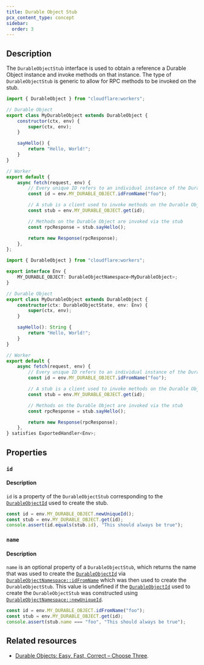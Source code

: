 ```yaml
---
title: Durable Object Stub
pcx_content_type: concept
sidebar:
  order: 3
---
```



## Description

The `DurableObjectStub` interface is used to obtain a reference a Durable Object instance and invoke methods on that instance. The type of `DurableObjectStub` is generic to allow for RPC methods to be invoked on the stub.

<Tabs> <TabItem label="JavaScript" icon="seti:javascript">

```js
import { DurableObject } from "cloudflare:workers";

// Durable Object
export class MyDurableObject extends DurableObject {
	constructor(ctx, env) {
		super(ctx, env);
	}

	sayHello() {
		return "Hello, World!";
	}
}

// Worker
export default {
	async fetch(request, env) {
		// Every unique ID refers to an individual instance of the Durable Object class
		const id = env.MY_DURABLE_OBJECT.idFromName("foo");

		// A stub is a client used to invoke methods on the Durable Object instance
		const stub = env.MY_DURABLE_OBJECT.get(id);

		// Methods on the Durable Object are invoked via the stub
		const rpcResponse = stub.sayHello();

		return new Response(rpcResponse);
	},
};
```

</TabItem> <TabItem label="TypeScript" icon="seti:typescript">

```ts
import { DurableObject } from "cloudflare:workers";

export interface Env {
	MY_DURABLE_OBJECT: DurableObjectNamespace<MyDurableObject>;
}

// Durable Object
export class MyDurableObject extends DurableObject {
	constructor(ctx: DurableObjectState, env: Env) {
		super(ctx, env);
	}

	sayHello(): String {
		return "Hello, World!";
	}
}

// Worker
export default {
	async fetch(request, env) {
		// Every unique ID refers to an individual instance of the Durable Object class
		const id = env.MY_DURABLE_OBJECT.idFromName("foo");

		// A stub is a client used to invoke methods on the Durable Object instance
		const stub = env.MY_DURABLE_OBJECT.get(id);

		// Methods on the Durable Object are invoked via the stub
		const rpcResponse = stub.sayHello();

		return new Response(rpcResponse);
	},
} satisfies ExportedHandler<Env>;
```

</TabItem> </Tabs>

## Properties

### `id`

#### Description

`id` is a property of the `DurableObjectStub` corresponding to the [`DurableObjectId`](../id) used to create the stub.

```js
const id = env.MY_DURABLE_OBJECT.newUniqueId();
const stub = env.MY_DURABLE_OBJECT.get(id);
console.assert(id.equals(stub.id), "This should always be true");
```

### `name`

#### Description

`name` is an optional property of a `DurableObjectStub`, which returns the name that was used to create the [`DurableObjectId`](../id) via [`DurableObjectNamespace::idFromName`](../namespace/#idfromname) which was then used to create the `DurableObjectStub`. This value is undefined if the [`DurableObjectId`](../id) used to create the `DurableObjectStub` was constructed using [`DurableObjectNamespace::newUniqueId`](../namespace/#newuniqueid).

```js
const id = env.MY_DURABLE_OBJECT.idFromName("foo");
const stub = env.MY_DURABLE_OBJECT.get(id);
console.assert(stub.name === "foo", "This should always be true");
```

## Related resources

- [Durable Objects: Easy, Fast, Correct – Choose Three](https://blog.cloudflare.com/durable-objects-easy-fast-correct-choose-three/).
